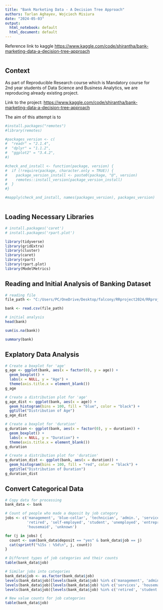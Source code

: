 ```yaml
---
title: "Bank Marketing Data - A Decision Tree Approach"
authors: Tarlan Aghayev, Wojciech Misiura
date: "2024-05-03"
output:
  html_notebook: default
  html_document: default
---
```


Reference link to kaggle <https://www.kaggle.com/code/shirantha/bank-marketing-data-a-decision-tree-approach>

```r

```

## Context

As part of Reproducible Research course which is Mandatory course for 2nd year students of Data Science and Business Analytics, we are reproducing already existing project.

Link to the project: <https://www.kaggle.com/code/shirantha/bank-marketing-data-a-decision-tree-approach>

The aim of this attempt is to

```r
#install.packages("remotes")
#library(remotes)

#packages_version <- c(
#  "readr" = "2.1.4", 
#  "dplyr" = "1.1.2", 
#  "ggplot2" = "3.4.2", 
#)

#check_and_install <- function(package, version) {
#  if (!require(package, character.only = TRUE)) {
#    package_version_install <- paste0(package, "@", version)
#    remotes::install_version(package_version_install)
#  }
#}

#mapply(check_and_install, names(packages_version), packages_version)



```

## Loading Necessary Libraries

```r
# install.packages('caret')
# install.packages('rpart.plot')

library(tidyverse)       
library(gridExtra)       
library(cluster)         
library(caret)           
library(rpart)           
library(rpart.plot)      
library(ModelMetrics) 
```

## Reading and Initial Analysis of Banking Dataset

```r
# reading file
file_path <- "C:/Users/PC/OneDrive/Desktop/falcony/RRproject2024/RRproject/bank.csv"

bank <- read.csv(file_path)

# initial analysis
head(bank)

sum(is.na(bank))

summary(bank)
```

## Explatory Data Analysis

```r
# Create a boxplot for 'age'
g_age <- ggplot(bank, aes(x = factor(0), y = age)) + 
  geom_boxplot() +
  labs(x = NULL, y = "Age") +
  theme(axis.title.x = element_blank())
g_age

# Create a distribution plot for 'age'
g_age_dist <- ggplot(bank, aes(x = age)) + 
  geom_histogram(bins = 100, fill = "blue", color = "black") +
  ggtitle("Distribution of Age")
g_age_dist

# Create a boxplot for 'duration'
g_duration <- ggplot(bank, aes(x = factor(0), y = duration)) + 
  geom_boxplot() +
  labs(x = NULL, y = "Duration") +
  theme(axis.title.x = element_blank())
g_duration

# Create a distribution plot for 'duration'
g_duration_dist <- ggplot(bank, aes(x = duration)) + 
  geom_histogram(bins = 100, fill = "red", color = "black") +
  ggtitle("Distribution of Duration")
g_duration_dist

```

## Convert Categorical Data

```r
# Copy data for processing
bank_data <- bank

# Count of people who made a deposit by job category
jobs <- c('management', 'blue-collar', 'technician', 'admin.', 'services',
          'retired', 'self-employed', 'student', 'unemployed', 'entrepreneur',
          'housemaid', 'unknown')

for (j in jobs) {
  count <- sum(bank_data$deposit == "yes" & bank_data$job == j)
  cat(sprintf("%15s : %5d\n", j, count))
}

# Different types of job categories and their counts
table(bank_data$job)

# Similar jobs into categories
bank_data$job <- as.factor(bank_data$job)
levels(bank_data$job)[levels(bank_data$job) %in% c('management', 'admin.')] <- 'white-collar'
levels(bank_data$job)[levels(bank_data$job) %in% c('services', 'housemaid')] <- 'pink-collar'
levels(bank_data$job)[levels(bank_data$job) %in% c('retired', 'student', 'unemployed', 'unknown')] <- 'other'

# New value counts for job categories
table(bank_data$job)

```